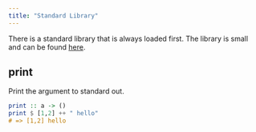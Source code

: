 ```yaml
---
title: "Standard Library"
---
```


There is a standard library that is always loaded first. The library is small
and can be found [here](https://github.com/coffee-cup/krill/blob/master/stdlib/core.kr).

## print

Print the argument to standard out.

```hs
print :: a -> ()
print $ [1,2] ++ " hello"
# => [1,2] hello
```

